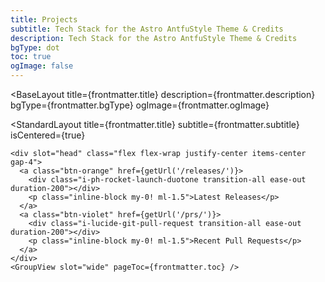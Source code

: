 ```yaml
---
title: Projects
subtitle: Tech Stack for the Astro AntfuStyle Theme & Credits
description: Tech Stack for the Astro AntfuStyle Theme & Credits
bgType: dot
toc: true
ogImage: false
---
```



<BaseLayout
  title={frontmatter.title}
  description={frontmatter.description}
  bgType={frontmatter.bgType}
  ogImage={frontmatter.ogImage}
>
  <StandardLayout
    title={frontmatter.title}
    subtitle={frontmatter.subtitle}
    isCentered={true}
  >
    <div slot="head" class="flex flex-wrap justify-center items-center gap-4">
      <a class="btn-orange" href={getUrl('/releases/')}>
        <div class="i-ph-rocket-launch-duotone transition-all ease-out duration-200"></div>
        <p class="inline-block my-0! ml-1.5">Latest Releases</p>
      </a>
      <a class="btn-violet" href={getUrl('/prs/')}>
        <div class="i-lucide-git-pull-request transition-all ease-out duration-200"></div>
        <p class="inline-block my-0! ml-1.5">Recent Pull Requests</p>
      </a>
    </div>
    <GroupView slot="wide" pageToc={frontmatter.toc} />
  </StandardLayout>
</BaseLayout>
